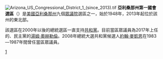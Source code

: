 [[File:Arizona_US_Congressional_District_1_(since_2013).tif|thumb]]
'''亞利桑那州第一國會選區'''（{{lang-en|First Congressional District of Arizona}}）是[[美國|美國]][[亞利桑那州|亞利桑那州]]九個[[美國眾議院|眾議院]]選區之一，始於1948年，2013年起位於該州的東北部。

該選區在2000年以後的總統選區一直支持[[共和黨_(美國)|共和黨]]。目前當區眾議員為2017年上任的、民主黨的[[湯姆·奧赫勒倫|湯姆·奧赫勒倫]]。2008年總統大選共和黨候選人[[約翰·麥凱恩|約翰·麥凱恩]]在1983—1987年間曾任當區眾議員。

[[Category:亞利桑那州國會選區|1]]